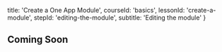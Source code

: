 
  title: 'Create a One App Module',
  courseId: 'basics',
  lessonId: 'create-a-module',
  stepId: 'editing-the-module',
  subtitle: 'Editing the module'
}

## Coming Soon

